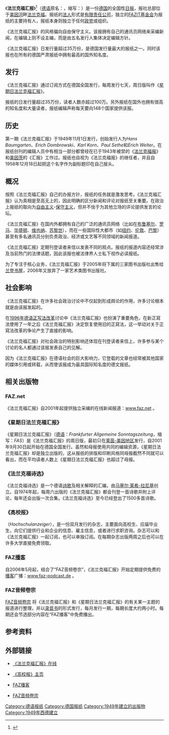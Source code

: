 {{noteTA
|G1=IT
|G2=DE
|1=zh-tw:有聲書;zh-cn:录音书;
|2=zh-tw:高等院校;zh-cn:高校;
}}
{{Infobox Newspaper
| name = 法兰克福汇报<br/>Frankfurter Allgemeine Zeitung
| logo = [[File:Frankfurter_Allgemeine_logo.svg|240px]]
| image =
| caption = 
| type =[[日報|日報]]
| format =
| foundation = {{Start date and age|1949|11|1|df=yes}}
| owners = Fazit-Stiftung
| headquarters = [[法蘭克福|法蘭克福]]
| language = [[德語|德語]]
| editor = Werner D'Inka<br />Berthold Kohler
| political = [[中間偏右|中間偏右]]
| circulation = 35萬份 (2020年)
| ISSN = 0174-4909
| website = {{URL|http://www.faz.net/ }}
}}
《'''法兰克福汇报'''》<ref>{{Cite book|title=《世界报刊、通讯社、电台译名手册》修订本|last=辛华（即[[新华通讯社译名室|新华通讯社译名室]]）|publisher=商务印书馆|year=1978|location=北京|unified=9017-262}}</ref>（[[德语|德语]]原名：'''''{{lang|de|Frankfurter Allgemeine Zeitung}}'''''，缩写：''{{lang|de|FAZ}}''）是一份[[德国|德国]]的全国性[[日报|日报]]，报社总部位于[[美因河|美因河]]畔[[法兰克福|法兰克福]]。报纸的[[法人|法人]]形式是[[有限责任公司|有限责任公司]]，独立的[[FAZIT基金会|FAZIT基金会]]为报纸的主要持有人，报纸本身则独立于任何[[政党|政党]]或组织。

《法兰克福汇报》的风格偏向自由保守主义。该报拥有自己的通讯员网络来采编新闻，在编辑上则不设主编，而是由五名发行人集体决定编辑方针。

《法兰克福汇报》日发行量超过35万份，是德国发行量最大的报纸之一。同时该报也在所有的德国严肃报纸中拥有最高的国外知名度。

== 发行 ==
《法兰克福汇报》通过订阅方式在德国全国发行，每周发行七天，周日版叫作《[[法兰克福汇报#《星期日法兰克福汇报》|星期日法兰克福汇报]]》。

报纸的日发行量超过35万份，读者人数亦超过100万。另外报纸在国外也拥有很高的知名度和大量读者，报纸编辑声称每天要向148个国家提供该报。

== 历史 ==
第一期《法兰克福汇报》于1949年11月1日发行，创始发行人为''Hans Baumgarten''、''Erich Dombrowski''、''Karl Korn''、''Paul Sethe''和''Erich Welter''。在报纸创刊的编辑人员中有相当一部分都曾经在已于1943年被禁的《[[法兰克福报|法兰克福报]]》和[[美因茨|美因茨]]的《汇报》工作过。报纸也自视为《法兰克福报》的继任者，并且自1958年12月18日起把这个名字作为副标题印在自己报头。

== 概况 ==
按照《法兰克福汇报》自己的办报方针，报纸的任务就是激发思考。《法兰克福汇报》认为真相是至高无上的，因此明确的区分新闻和评论对报纸至关重要。在政治上报纸的取向为[[自由主义|自由主义]]-[[保守主义|保守主义]]，但并不怯于为其他立场的评论提供发言的论坛。

《法兰克福汇报》在国内外都拥有自己的广泛的通讯员网络（比如在[[布鲁塞尔|布鲁塞尔]]、[[罗马|罗马]]、[[华盛顿|华盛顿]]、[[维也纳|维也纳]]、[[苏黎世|苏黎世]]），而在一些国际性大都市（如[[纽约|纽约]]、[[伦敦|伦敦]]、[[巴黎|巴黎]]）甚至有多名通讯员分别负责政治、经济或文艺等不同领域的新闻报道。

《法兰克福汇报》定期刊登读者来信以发表不同的观点。报纸的报道内容还经常涉及当前热门的法律话题，因此该报也被法律界人士私下视作必读报纸。

为了专注于核心业务，《法兰克福汇报》于2005年将下属的三家图书出版社出售给[[兰登书屋|兰登书屋]]，2006年又放弃了一家艺术类图书出版社。

== 社会影响 ==
《法兰克福汇报》在许多社会政治讨论中不仅起到形成舆论的作用，许多讨论根本就是由该报发起的。

在[[1996年德语正写法改革|1996年德语正写法改革]]讨论中《法兰克福汇报》也扮演了重要角色，在新正寫法使用了一年之后《法兰克福汇报》决定恢复使用旧的正寫法，这一举动对关于正寫法改革的争论产生了直接的影响。

《法兰克福汇报》对社会政治的特别影响还体现在刊登读者来信上，许多参与某个讨论的名人都通过该报发表自己的见解。

因为《法兰克福汇报》在德语社会的巨大影响力，它登载的文章也经常被其他国家的媒体引用或转载，从而使该报成为最具国际知名度的德文报纸。

== 相关出版物 ==
=== FAZ.net ===
《法兰克福汇报》自2001年起提供独立采编的在线新闻报道：[http://www.faz.net www.faz.net] {{Wayback|url=http://www.faz.net/ |date=20170322133119 }}。

=== 《星期日法兰克福汇报》 ===
《星期日法兰克福汇报》（[[德语|德语]]：''Frankfurter Allgemeine Sonntagszeitung''，缩写：''FAS''）是《法兰克福汇报》的周日版，最初只在[[莱茵-美因地区|莱茵-美因地区]]发行，自2001年9月30日起开始在德国全国发行。虽然和母报使用共同的编辑资源，《星期日法兰克福汇报》却是独立出版的，这从报纸的排版和印刷风格同母报截然不同就可以看出，而在平均读者人数上《星期日法兰克福汇报》也超过了母报。

=== 《法兰克福诗选》 ===
《法兰克福诗选》是一个德语[[诗歌|诗歌]]及相关解释的汇编，由[[马塞尔·莱希-拉尼基|马塞尔·莱希-拉尼基]]创立。自1974年起，每周六出版的《法兰克福汇报》都会刊登一首诗歌并附上评论，每年还会出版一次合集。《法兰克福诗选》至今已经登出了1500多首诗歌。

=== 《高校报》 ===
（''Hochschulanzeiger''），是一份双月发行的杂志，主要面向高校生、应届毕业生，向它们提供行业和企业的信息、雇主信息，或者进行求职咨询。杂志可以和《法兰克福汇报》一起订阅，也可以单独订阅。在每期杂志出版两周之后也可以在许多大学直接免费领取。

=== FAZ[[播客|播客]] ===
自2006年5月起，结合了“FAZ音频卷宗”，《法兰克福汇报》开始定期提供免费的[[播客|播客]]广播：[http://www.faz-podcast.de/ www.faz-podcast.de] {{Wayback|url=http://www.faz-podcast.de/ |date=20141220013359 }}。

=== FAZ音频卷宗 ===
[http://www.faz-audio.de/ FAZ音频卷宗] 将《法兰克福汇报》和《星期日法兰克福汇报》的有关某一主题的报道进行整理，并以[[录音书|录音书]]的形式发行，每月发行一期，每期长度大约两小时。每期还会节选部分内容在“FAZ播客”中免费播出。

== 参考资料 ==
{{Reflist}}

== 外部链接 ==
* {{de}} [http://www.faz.net/ 《法兰克福汇报》在线] {{Wayback|url=http://www.faz.net/ |date=20170322133119 }}
* {{de}} [http://www.faz.net/s/hanz.html 《高校报》主页] {{Wayback|url=http://www.faz.net/s/hanz.html |date=20110927120210 }}
* {{de}} [http://www.faz-podcast.de/ FAZ播客] {{Wayback|url=http://www.faz-podcast.de/ |date=20141220013359 }}
* {{de}} [http://www.faz-audio.de/ FAZ音频卷宗]

{{German newspaper|state=autocollapse}}

{{Authority control}}
[[Category:德语报纸|Category:德语报纸]]
[[Category:德国报纸|Category:德国报纸]]
[[Category:1949年建立的出版物|Category:1949年建立的出版物]]
[[Category:1949年西德建立|Category:1949年西德建立]]